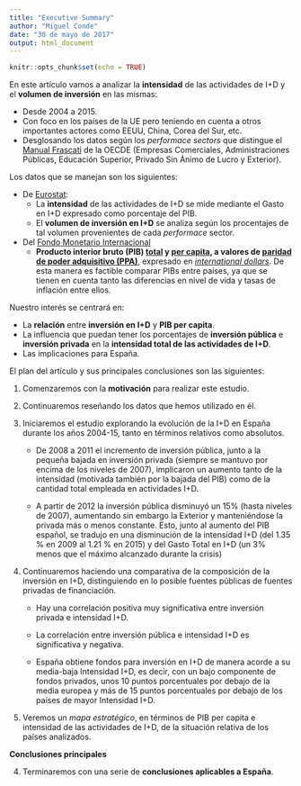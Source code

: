 ```yaml
---
title: "Executive Summary"
author: "Miguel Conde"
date: "30 de mayo de 2017"
output: html_document
---
```


```r
knitr::opts_chunk$set(echo = TRUE)
```

En este artículo vamos a analizar la **intensidad** de las actividades de I+D y el **volumen de inversión** en las mismas:

* Desde 2004 a 2015.
* Con foco en los países de la UE pero teniendo en cuenta a otros importantes actores como EEUU, China, Corea del Sur, etc.
* Desglosando los datos según los *performace sectors*  que distingue el [Manual Frascati][MF] de la OECDE (Empresas Comerciales, Administraciones Públicas, Educación Superior, Privado Sin Ánimo de Lucro y Exterior).

Los datos que se manejan son los siguientes:

* De [Eurostat][EUS]:
    + La **intensidad** de las actividades de I+D se mide mediante el Gasto en I+D expresado como porcentaje del PIB.
    + El **volumen de inversión en I+D** se analiza según los procentajes de tal volumen provenientes de cada *performace* sector.
  
* Del [Fondo Monetario Internacional][FMI]
    + **Producto interior bruto (PIB) [total][FMI2] y [per capita][pcGDP_PPP], a valores de [paridad de poder adquisitivo (PPA)][PPA]**, expresado en *[international dollars][IDOL]*. De esta manera es factible comparar PIBs entre países, ya que se tienen en cuenta tanto las diferencias en nivel de vida y tasas de inflación entre ellos.
    
Nuestro interés se centrará en:

* La **relación** entre **inversión en I+D** y **PIB per capita**.
* La influencia que puedan tener los porcentajes de **inversión pública** e **inversión privada** en la **intensidad total de las actividades de I+D**.
* Las implicaciones para España.

El plan del artículo y sus principales conclusiones son las siguientes:

1. Comenzaremos con la **motivación** para realizar este estudio.

2. Continuaremos reseñando los datos que hemos utilizado en él.

3. Iniciaremos el estudio explorando la evolución de la I+D en España durante los años 2004-15, tanto en términos relativos como absolutos.

    * De 2008 a 2011 el incremento de inversión pública, junto a la pequeña bajada en inversión privada (siempre se mantuvo por encima de los niveles de 2007), implicaron un aumento tanto de la intensidad (motivada también por la bajada del PIB) como de la cantidad total empleada en actividades I+D.

    * A partir de 2012 la inversión pública disminuyó un 15% (hasta niveles de 2007), aumentando sin embargo la Exterior y manteniéndose la privada más o menos constante. Esto, junto al aumento del PIB español, se tradujo en una disminución de la intensidad I+D (del 1.35 % en 2009 al 1.21 % en 2015) y del Gasto Total en I+D (un 3% menos que el máximo alcanzado durante la crisis)

2. Continuaremos haciendo una comparativa de la composición de la inversión en I+D, distinguiendo en lo posible fuentes públicas de fuentes privadas de financiación.

    * Hay una correlación positiva muy significativa entre inversión privada e intensidad I+D.
    
    * La correlación entre inversión pública e intensidad I+D es significativa y negativa.
    
    * España obtiene fondos para inversión en I+D de manera acorde a su media-baja Intensidad I+D, es decir, con un bajo componente de fondos privados, unos 10 puntos porcentuales por debajo de la media europea y más de 15 puntos porcentuales por debajo de los países de mayor Intensidad I+D.
    

3. Veremos un *mapa estratégico*, en términos de PIB per capita e intensidad de las actividades de I+D, de la situación relativa de los países analizados.

**Conclusiones principales**

4. Terminaremos con una serie de **conclusiones aplicables a España**.




[MF]: <http://www.oecd-ilibrary.org/science-and-technology/frascati-manual-2015_9789264239012-en;jsessionid=2512lbhn8gnuf.x-oecd-live-02> "Manual Frascati"
[EUS]: <http://ec.europa.eu/eurostat/web/science-technology-innovation/data/main-tables> "Eurostat"
[FMI]: <https://en.wikipedia.org/wiki/International_Monetary_Fund>
[FMI2]: <https://en.wikipedia.org/wiki/List_of_countries_by_past_and_projected_GDP_(PPP)> "List of countries by past and projected GDP (PPP)"
[PPA]: <https://es.wikipedia.org/wiki/Paridad_de_poder_adquisitivo>
[IDOL]: <https://es.wikipedia.org/wiki/Dolar_internacional>
[pcGDP_PPP]: <https://en.wikipedia.org/wiki/List_of_countries_by_GDP_(PPP)_per_capita>